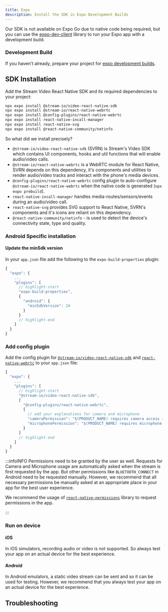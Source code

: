 ```yaml
---
title: Expo
description: Install the SDK in Expo Development Builds
---
```



Our SDK is not available on Expo Go due to native code being required, but you can use the [expo-dev-client](https://docs.expo.dev/development/create-development-builds/) library to run your Expo app with a development build.

### Development Build

If you haven't already, prepare your project for [expo development builds](https://docs.expo.dev/develop/development-builds/installation/).

## SDK Installation

Add the Stream Video React Native SDK and its required dependencies to your project:

```bash title=Terminal
npx expo install @stream-io/video-react-native-sdk
npx expo install @stream-io/react-native-webrtc
npx expo install @config-plugins/react-native-webrtc
npx expo install react-native-incall-manager
npx expo install react-native-svg
npx expo install @react-native-community/netinfo
```

So what did we install precisely?

- `@stream-io/video-react-native-sdk` (SVRN) is Stream's Video SDK which contains UI components, hooks and util functions that will enable audio/video calls.
- `@stream-io/react-native-webrtc` is a WebRTC module for React Native, SVRN depends on this dependency, it's components and utilities to render audio/video tracks and interact with the phone's media devices.
- `@config-plugins/react-native-webrtc` config plugin to auto-configure `@stream-io/react-native-webrtc` when the native code is generated (`npx expo prebuild`).
- `react-native-incall-manager` handles media-routes/sensors/events during an audio/video call.
- `react-native-svg` provides SVG support to React Native, SVRN's components and it's icons are reliant on this dependency.
- `@react-native-community/netinfo` - is used to detect the device's connectivity state, type and quality.

### Android Specific installation

<!-- vale off -->
#### Update the minSdk version

In your `app.json` file add the following to the `expo-build-properties` plugin:

```js title=app.json
{
  "expo": {
    ...
    "plugins": [
      // highlight-start
      "expo-build-properties",
      {
        "android": {
          "minSdkVersion": 24
        }
      }
      // highlight-end
    ]
  }
}
```
<!-- vale on -->

### Add config plugin

Add the config plugin for [`@stream-io/video-react-native-sdk`](https://github.com/GetStream/stream-video-js/tree/main/packages/react-native-sdk/expo-config-plugin/README.md) and [`react-native-webrtc`](https://www.npmjs.com/package/@config-plugins/react-native-webrtc) to your `app.json` file:

```js title=app.json
{
  "expo": {
    ...
    "plugins": [
      // highlight-start
      "@stream-io/video-react-native-sdk",
      [
        "@config-plugins/react-native-webrtc",
        {
          // add your explanations for camera and microphone
          "cameraPermission": "$(PRODUCT_NAME) requires camera access in order to capture and transmit video",
          "microphonePermission": "$(PRODUCT_NAME) requires microphone access in order to capture and transmit audio"
        }
      ]
      // highlight-end
    ]
  }
}
```

:::infoINFO
Permissions need to be granted by the user as well. Requests for Camera and Microphone usage are automatically asked when the stream is first requested by the app. But other permissions like `BLUETOOTH_CONNECT` in Android need to be requested manually. However, we recommend that all necessary permissions be manually asked at an appropriate place in your app for the best user experience.

We recommend the usage of [`react-native-permissions`](https://github.com/zoontek/react-native-permissions) library to request permissions in the app.

:::

### Run on device

#### iOS 

In iOS simulators, recording audio or video is not supported. So always test your app on an actual device for the best experience.

#### Android

In Android emulators, a static video stream can be sent and so it can be used for testing. However, we recommend that you always test your app on an actual device for the best experience.

## Troubleshooting

<Troubleshooting isExpo={true} />
